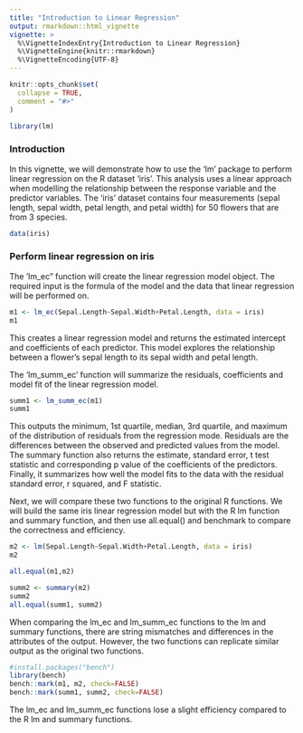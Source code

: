 ```yaml
---
title: "Introduction to Linear Regression"
output: rmarkdown::html_vignette
vignette: >
  %\VignetteIndexEntry{Introduction to Linear Regression}
  %\VignetteEngine{knitr::rmarkdown}
  %\VignetteEncoding{UTF-8}
---
```


```r
knitr::opts_chunk$set(
  collapse = TRUE,
  comment = "#>"
)
```

```r
library(lm)
```

### Introduction
In this vignette, we will demonstrate how to use the 'lm' package to perform linear regression on the R dataset 'iris'. This analysis uses a linear approach when modelling the relationship between the response variable and the predictor variables. The 'iris' dataset contains four measurements (sepal length, sepal width, petal length, and petal width) for 50 flowers that are from 3 species.

```r
data(iris)
```

### Perform linear regression on iris
The 'lm_ec" function will create the linear regression model object. The required input is the formula of the model and the data that linear regression will be performed on. 

```r
m1 <- lm_ec(Sepal.Length~Sepal.Width+Petal.Length, data = iris)
m1
```

This creates a linear regression model and returns the estimated intercept and coefficients of each predictor. This model explores the relationship between a flower's sepal length to its sepal width and petal length.

The 'lm_summ_ec' function will summarize the residuals, coefficients and model fit of the linear regression model.
```r
summ1 <- lm_summ_ec(m1)
summ1
```

This outputs the minimum, 1st quartile, median, 3rd quartile, and maximum of the distribution of residuals from the regression mode. Residuals are the differences between the observed and predicted values from the model. The summary function also returns the estimate, standard error, t test statistic and corresponding p value of the coefficients of the predictors. Finally, it summarizes how well the model fits to the data with the residual standard error, r squared, and F statistic.

Next, we will compare these two functions to the original R functions. We will build the same iris linear regression model but with the R lm function and summary function, and then use all.equal() and benchmark to compare the correctness and efficiency.

```r
m2 <- lm(Sepal.Length~Sepal.Width+Petal.Length, data = iris)
m2

all.equal(m1,m2)
```


```r
summ2 <- summary(m2)
summ2
all.equal(summ1, summ2)
```
When comparing the lm_ec and lm_summ_ec functions to the lm and summary functions, there are string mismatches and differences in the attributes of the output. However, the two functions can replicate similar output as the original two functions.

```r
#install.packages("bench")
library(bench)
bench::mark(m1, m2, check=FALSE)
bench::mark(summ1, summ2, check=FALSE)
```
The lm_ec and lm_summ_ec functions lose a slight efficiency compared to the R lm and summary functions.

